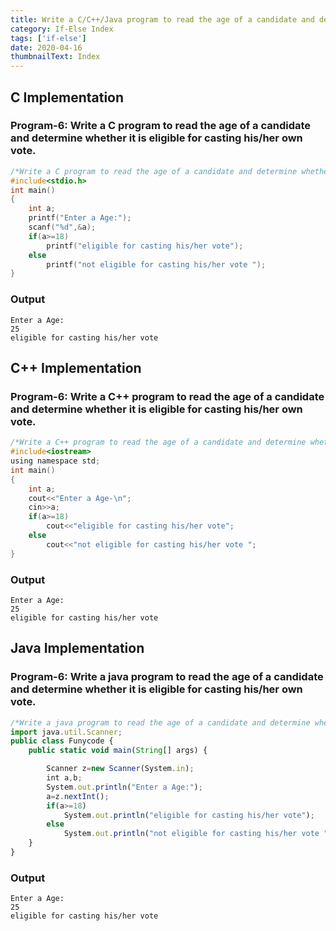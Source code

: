 ```yaml
---
title: Write a C/C++/Java program to read the age of a candidate and determine whether it is eligible for casting his/her own vote.
category: If-Else Index
tags: ['if-else']
date: 2020-04-16
thumbnailText: Index
---
```


## C Implementation
### Program-6: Write a C program to read the age of a candidate and determine whether it is eligible for casting his/her own vote.
```c
/*Write a C program to read the age of a candidate and determine whether it is eligible for casting his/her own vote.*/
#include<stdio.h>
int main()
{
    int a;
    printf("Enter a Age:");
    scanf("%d",&a);
    if(a>=18)
        printf("eligible for casting his/her vote");
    else
        printf("not eligible for casting his/her vote ");
}
```
### Output
```
Enter a Age:
25
eligible for casting his/her vote
```

## C++ Implementation
### Program-6: Write a C++ program to read the age of a candidate and determine whether it is eligible for casting his/her own vote.
```c
/*Write a C++ program to read the age of a candidate and determine whether it is eligible for casting his/her own vote.*/
#include<iostream>
using namespace std;
int main()
{
    int a;
    cout<<"Enter a Age-\n";
    cin>>a;
    if(a>=18)
        cout<<"eligible for casting his/her vote";
    else
        cout<<"not eligible for casting his/her vote ";
}
```
### Output
```
Enter a Age:
25
eligible for casting his/her vote
```

## Java Implementation
### Program-6: Write a java program to read the age of a candidate and determine whether it is eligible for casting his/her own vote.
```js
/*Write a java program to read the age of a candidate and determine whether it is eligible for casting his/her own vote.*/
import java.util.Scanner;
public class Funycode {
    public static void main(String[] args) {

        Scanner z=new Scanner(System.in);
        int a,b;
        System.out.println("Enter a Age:");
        a=z.nextInt();
        if(a>=18)
            System.out.println("eligible for casting his/her vote");
        else
            System.out.println("not eligible for casting his/her vote ");
    }
}
```
### Output
```
Enter a Age:
25
eligible for casting his/her vote
```
